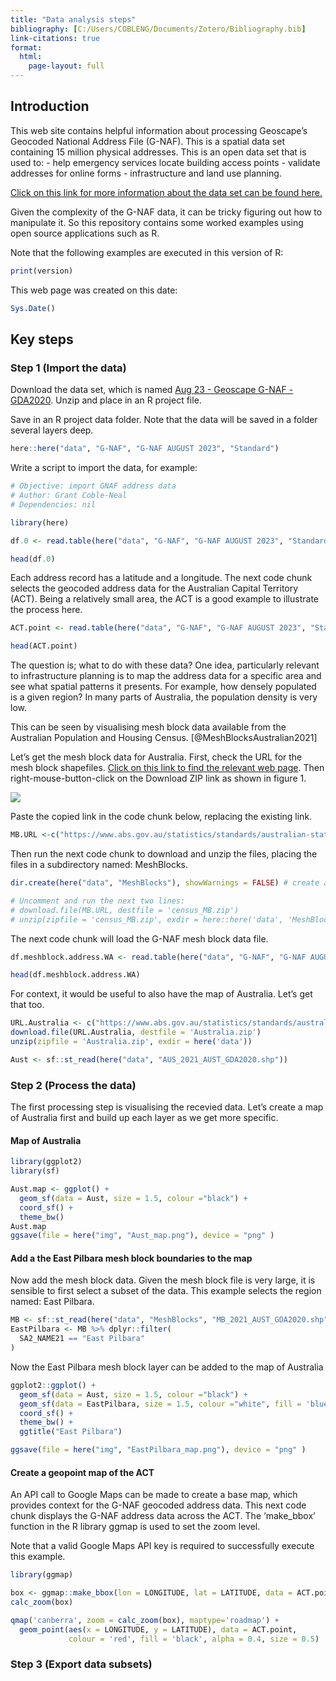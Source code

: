 ```yaml
---
title: "Data analysis steps"
bibliography: [C:/Users/COBLENG/Documents/Zotero/Bibliography.bib]
link-citations: true
format: 
  html: 
    page-layout: full
---
```


## Introduction

This web site contains helpful information about processing Geoscape's Geocoded National Address File (G-NAF). This is a spatial data set containing 15 million physical addresses. This is an open data set that is used to:
- help emergency services locate building access points
- validate addresses for online forms
- infrastructure and land use planning.

[Click on this link for more information about the data set can be found here.](https://www.industry.gov.au/news/open-address-data-better-services)

Given the complexity of the G-NAF data, it can be tricky figuring out how to manipulate it. So this repository contains some worked examples using open source applications such as R.

Note that the following examples are executed in this version of R:

```r
print(version)
```
This web page was created on this date:

```r
Sys.Date()
```
## Key steps

### Step 1 (Import the data)

Download the data set, which is named [Aug 23 - Geoscape G-NAF - GDA2020](https://data.gov.au/data/dataset/19432f89-dc3a-4ef3-b943-5326ef1dbecc/resource/28cf3c40-faa3-4802-9177-3ec9e9aa0a0f/download/g-naf_aug23_allstates_gda2020_psv_1012.zip). Unzip and place in an R project file.

Save in an R project data folder. Note that the data will be saved in a folder several layers deep.

```r
here::here("data", "G-NAF", "G-NAF AUGUST 2023", "Standard")
```

Write a script to import the data, for example:

```r
# Objective: import GNAF address data
# Author: Grant Coble-Neal
# Dependencies: nil

library(here)

df.0 <- read.table(here("data", "G-NAF", "G-NAF AUGUST 2023", "Standard", "ACT_ADDRESS_ALIAS_psv.psv"), sep = "|", header = TRUE, stringsAsFactors = FALSE)

head(df.0)

```

Each address record has a latitude and a longitude. The next code chunk selects the geocoded address data for the Australian Capital Territory (ACT). Being a relatively small area, the ACT is a good example to illustrate the process here.

```r
ACT.point <- read.table(here("data", "G-NAF", "G-NAF AUGUST 2023", "Standard", "ACT_LOCALITY_POINT_psv.psv"), sep = "|", header = TRUE, stringsAsFactors = FALSE)

head(ACT.point)
```

The question is; what to do with these data? One idea, particularly relevant to infrastructure planning is to map the address data for a specific area and see what spatial patterns it presents. For example, how densely populated is a given region? In many parts of Australia, the population density is very low.

This can be seen by visualising mesh block data available from the Australian Population and Housing Census. [@MeshBlocksAustralian2021]

Let's get the mesh block data for Australia. First, check the URL for the mesh block shapefiles. [Click on this link to find the relevant web page](https://www.abs.gov.au/statistics/standards/australian-statistical-geography-standard-asgs-edition-3/jul2021-jun2026/access-and-downloads/digital-boundary-files). Then right-mouse-button-click on the Download ZIP link as shown in figure 1.

:::{#fig-MB_download}

![](img/ABS Mesh Block Shapefile Download Link.png)
:::

Paste the copied link in the code chunk below, replacing the existing link.
```r
MB.URL <-c("https://www.abs.gov.au/statistics/standards/australian-statistical-geography-standard-asgs-edition-3/jul2021-jun2026/access-and-downloads/digital-boundary-files/MB_2021_AUST_SHP_GDA2020.zip")
```

Then run the next code chunk to download and unzip the files, placing the files in a subdirectory named: MeshBlocks.

``` r
dir.create(here("data", "MeshBlocks"), showWarnings = FALSE) # create a sub folder in the data directory

# Uncomment and run the next two lines:
# download.file(MB.URL, destfile = 'census_MB.zip')
# unzip(zipfile = 'census_MB.zip', exdir = here::here('data', 'MeshBlocks'))

```

The next code chunk will load the G-NAF mesh block data file.

```r
df.meshblock.address.WA <- read.table(here("data", "G-NAF", "G-NAF AUGUST 2023", "Standard", "WA_ADDRESS_MESH_BLOCK_2021_psv.psv"), sep = "|", header = TRUE, stringsAsFactors = FALSE)

head(df.meshblock.address.WA)
```

For context, it would be useful to also have the map of Australia. Let's get that too.

``` r
URL.Australia <- c("https://www.abs.gov.au/statistics/standards/australian-statistical-geography-standard-asgs-edition-3/jul2021-jun2026/access-and-downloads/digital-boundary-files/AUS_2021_AUST_SHP_GDA2020.zip")
download.file(URL.Australia, destfile = 'Australia.zip')
unzip(zipfile = 'Australia.zip', exdir = here('data'))

Aust <- sf::st_read(here("data", "AUS_2021_AUST_GDA2020.shp"))
```

### Step 2 (Process the data)

The first processing step is visualising the recevied data. Let's create a map of Australia first and build up each layer as we get more specific.

#### Map of Australia

``` r

library(ggplot2)
library(sf)

Aust.map <- ggplot() +
  geom_sf(data = Aust, size = 1.5, colour ="black") +
  coord_sf() +
  theme_bw()
Aust.map
ggsave(file = here("img", "Aust_map.png"), device = "png" )
```

#### Add a the East Pilbara mesh block boundaries to the map
Now add the mesh block data. Given the mesh block file is very large, it is sensible to first select a subset of the data. This example selects the region named: East Pilbara.

```r
MB <- sf::st_read(here("data", "MeshBlocks", "MB_2021_AUST_GDA2020.shp"))
EastPilbara <- MB %>% dplyr::filter(
  SA2_NAME21 == "East Pilbara"
)

```

Now the East Pilbara mesh block layer can be added to the map of Australia

```r
ggplot2::ggplot() +
  geom_sf(data = Aust, size = 1.5, colour ="black") +
  geom_sf(data = EastPilbara, size = 1.5, colour ="white", fill = 'blue') +
  coord_sf() +
  theme_bw() +
  ggtitle("East Pilbara")

ggsave(file = here("img", "EastPilbara_map.png"), device = "png" )
```

#### Create a geopoint map of the ACT
An API call to Google Maps can be made to create a base map, which provides context for the G-NAF geocoded address data. This next code chunk displays the G-NAF address data across the ACT. The 'make_bbox' function in the R library ggmap is used to set the zoom level. 

Note that a valid Google Maps API key is required to successfully execute this example.

```r

library(ggmap)

box <- ggmap::make_bbox(lon = LONGITUDE, lat = LATITUDE, data = ACT.point)
calc_zoom(box)

qmap('canberra', zoom = calc_zoom(box), maptype='roadmap') +
  geom_point(aes(x = LONGITUDE, y = LATITUDE), data = ACT.point,
             colour = 'red', fill = 'black', alpha = 0.4, size = 0.5) 
```

### Step 3 (Export data subsets)
